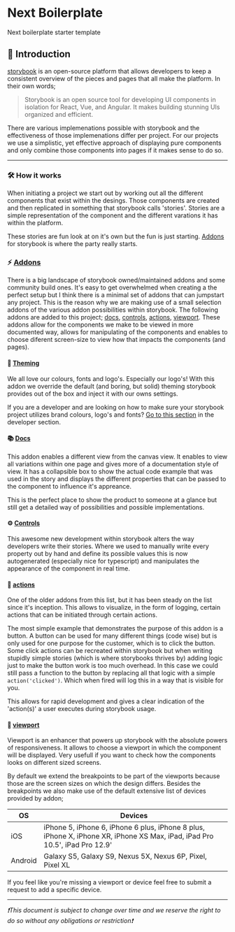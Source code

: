 
<Meta title="intro/Get started" />

# Next Boilerplate

Next boilerplate starter template

## 🏁 Introduction

[storybook](https://storybook.js.org/) is an open-source platform that allows developers to keep a consistent overview of the pieces and pages that all make the platform.
In their own words;

> Storybook is an open source tool for developing UI components in isolation for React, Vue, and Angular. It makes building stunning UIs organized and efficient.

There are various implemenations possible with storybook and the effectiveness of those implemenations differ per project.
For our projects we use a simplistic, yet effective approach of displaying pure components and only combine those components into pages if it makes sense to do so.

---

### 🛠 How it works

When initiating a project we start out by working out all the different components that exist within the desings.
Those components are created and then replicated in something that storybook calls 'stories'. Stories are a simple representation of the component and the different varations it has within the platform.

These stories are fun look at on it's own but the fun is just starting. [Addons](https://github.com/storybookjs/storybook/tree/master/addons) for storybook is where the party really starts.

### ⚡️ [Addons](https://storybook.js.org/addons/)

There is a big landscape of storybook owned/maintained addons and some community build ones. It's easy to get overwhelmed when creating a the perfect setup but I think there is a minimal set of addons that can jumpstart any project.
This is the reason why we are making use of a small selection addons of the various addon possibilities within storybook. The following addons are added to this project; [docs](https://github.com/storybookjs/storybook/tree/master/addons/docs), [controls](https://github.com/storybookjs/storybook/tree/master/addons/controls), [actions](https://github.com/storybookjs/storybook/tree/master/addons/actions), [viewport](https://github.com/storybookjs/storybook/tree/master/addons/viewport).
These addons allow for the components we make to be viewed in more documented way, allows for manipulating of the components and enables to choose diferent screen-size to view how that impacts the components (and pages).

#### 💅 [Theming](https://github.com/storybookjs/storybook/tree/master/addons/theming)

We all love our colours, fonts and logo's. Especially our logo's!
With this addon we override the default (and boring, but solid) theming storybook provides out of the box and inject it with our owns settings.

If you are a developer and are looking on how to make sure your storybook project utilizes brand colours, logo's and fonts?
[Go to this section]() in the developer section.

#### 📚 [Docs](https://github.com/storybookjs/storybook/tree/master/addons/docs)

This addon enables a different view from the canvas view. It enables to view all variations within one page and gives more of a documentation style of view.
It has a collapsible box to show the actual code example that was used in the story and displays the different properties that can be passed to the component to influence it's appreance.

This is the perfect place to show the product to someone at a glance but still get a detailed way of possibilities and possible implementations.

#### ⚙️ [Controls](https://github.com/storybookjs/storybook/tree/master/addons/controls)

This awesome new development within storybook alters the way developers write their stories.
Where we used to manually write every property out by hand and define its possible values this is now autogenerated (especially nice for typescript) and manipulates the appearance of the component in real time.

#### 📝 [actions](https://github.com/storybookjs/storybook/tree/master/addons/actions)

One of the older addons from this list, but it has been steady on the list since it's inception. This allows to visualize, in the form of logging, certain actions that can be initiated through certain actions.

The most simple example that demonstrates the purpose of this addon is a button. A button can be used for many different things (code wise) but is only used for one purpose for the customer, which is to click the button.
Some click actions can be recreated within storybook but when writing stupidly simple stories (which is where storybooks thrives by) adding logic just to make the button work is too much overhead.
In this case we could still pass a function to the button by replacing all that logic with a simple `action('clicked')`.
Which when fired will log this in a way that is visible for you.

This allows for rapid development and gives a clear indication of the 'action(s)' a user executes during storybook usage.

#### 📱 [viewport](https://github.com/storybookjs/storybook/tree/master/addons/viewport)

Viewport is an enhancer that powers up storybook with the absolute powers of responsiveness. It allows to choose a viewport in which the component will be displayed. Very usefull if you want to check how the components looks on different sized screens.

By default we extend the breakpoints to be part of the viewports because those are the screen sizes on which the design differs. Besides the breakpoints we also make use of the default extensive list of devices provided by addon;

| OS      | Devices                                                                                                                    |
| ------- | -------------------------------------------------------------------------------------------------------------------------- |
| iOS     | iPhone 5, iPhone 6, iPhone 6 plus, iPhone 8 plus, iPhone X, iPhone XR, iPhone XS Max, iPad, iPad Pro 10.5', iPad Pro 12.9' |
| Android | Galaxy S5, Galaxy S9, Nexus 5X, Nexus 6P, Pixel, Pixel XL                                                                  |

If you feel like you're missing a viewport or device feel free to submit a request to add a specific device.

---

_❗️This document is subject to change over time and we reserve the right to do so without any obligations or restriction❗️_
